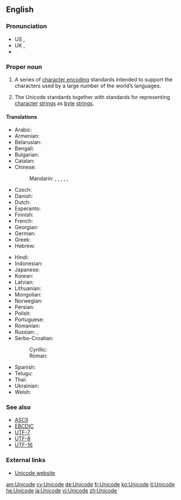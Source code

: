 {{selfref|For Wiktionary's use of Unicode, see [[Wiktionary:Unicode]]}}
==English==
{{wikipedia}}

===Pronunciation===
* US {{IPA|/ˈjunɪˌkoːd/}}, {{X-SAMPA|/"junI%ko:d/}}
* UK {{IPA|/ˈjuːnɪˌkəʊd/}}, {{X-SAMPA|/"ju:nI%k@Ud/}}
* {{audio|en-uk-Unicode.ogg|Audio (UK)}}

===Proper noun===
{{en-proper noun}}

# {{computing}} A series of [[character encoding]] standards intended to support the characters used by a large number of the world’s languages.
# {{computing}} The Unicode standards together with standards for representing [[character]] [[string]]s as [[byte]] [[string]]s.

====Translations====
{{trans-top|series of computer encoding standards}}
* Arabic: {{t-|ar|يونيكود|m|tr=yūnīkūd|sc=Arab}}
* Armenian: {{t-|hy|Յունիկոդ|tr=Yunikod|sc=Armn}}
* Belarusian: {{t-|be|Юнікод|m|tr=Junikód|sc=Cyrl}}
* Bengali: {{t-|bn|ইউনিকোড|tr=i'unikoḑ|sc=Beng}}
* Bulgarian: {{t-|bg|Уникод|m|tr=Unikód|sc=Cyrl}}
* Catalan: {{t-|ca|Unicode|m}}
* Chinese:
*: Mandarin: {{t|cmn|統一碼|sc=Hani}}, {{t|cmn|统一码|tr=tǒngyīmǎ|sc=Hani}}, {{t|cmn|萬國碼|sc=Hani}}, {{t|cmn|万国码|tr=wànguómǎ|sc=Hani}}, {{t|cmn|單一碼|sc=Hani}}, {{t|cmn|单一码|tr=dānyīmǎ|sc=Hani}}
* Czech: {{t-|cs|Unicode}}
* Danish: {{t-|da|Unicode}}
* Dutch: {{t-|nl|Unicode}}
* Esperanto: {{t-|eo|Unikodo}}
* Finnish: {{t-|fi|Unicode}}
* French: {{t+|fr|Unicode|m}}
* Georgian: {{t-|ka|უნიკოდი|tr=unikodi|sc=Geor}}
* German: {{t+|de|Unicode|m}}
* Greek: {{t-|el|Unicode|n}}
* Hebrew: {{t+|he|יוניקוד|tr=yunikod|sc=Hebr}}
{{trans-mid}}
* Hindi: {{t-|hi|यूनिकोड|tr=yūnikoḍ|sc=Deva}}
* Indonesian: {{t-|id|Unicode}}
* Japanese: {{t-|ja|ユニコード|tr=yunikōdo|sc=Jpan}}
* Korean: {{t+|ko|유니코드|tr=yunikodeu|sc=Kore}}
* Latvian: {{t-|lv|Unikods|m}}
* Lithuanian: {{t-|lt|Unikodas|m}}
* Mongolian: {{t-|mn|Юникод|tr=Junikod|sc=Cyrl}}
* Norwegian: {{t-|no|Unicode}}
* Persian: {{t-|fa|یونی‌کد|tr=yuni-kod|sc=fa-Arab}}
* Polish: {{t-|pl|Unicode}}
* Portuguese: {{t-|pt|Unicode|m}}
* Romanian: {{t-|ro|Unicod|m}}
* Russian: {{t-|ru|Юникод|m|tr=Junikód}}, {{t-|ru|Уникод|m|tr=Unikód|sc=Cyrl}}
* Serbo-Croatian:
*: Cyrillic: {{t-|sh|Уникод|m}}
*: Roman: {{t-|sh|Unikod|m}}
* Spanish: {{t-|es|Unicode|m}}
* Telugu: {{t|te|విశ్వ సంకేత మాల‎|tr=viswa saMkEta maala|sc=Telu}}
* Thai: {{t-|th|ยูนิโคด|tr=yooníkôht|sc=Thai}}
* Ukrainian: {{t-|uk|Юнікод|m|tr=Junikód|sc=Cyrl}}
* Welsh: {{t+|cy|Unicode}}
{{trans-bottom}}

===See also===
* [[ASCII]]
* [[EBCDIC]]
* [[UTF-7]]
* [[UTF-8]]
* [[UTF-16]]

===External links===
* [http://www.unicode.org Unicode website]

[[am:Unicode]]
[[cy:Unicode]]
[[de:Unicode]]
[[fr:Unicode]]
[[ko:Unicode]]
[[it:Unicode]]
[[he:Unicode]]
[[ja:Unicode]]
[[vi:Unicode]]
[[zh:Unicode]]